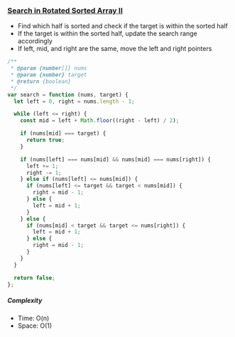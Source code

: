 ### [Search in Rotated Sorted Array II](https://leetcode.com/problems/search-in-rotated-sorted-array-ii/)

- Find which half is sorted and check if the target is within the sorted half
- If the target is within the sorted half, update the search range accordingly
- If left, mid, and right are the same, move the left and right pointers

```js copy
/**
 * @param {number[]} nums
 * @param {number} target
 * @return {boolean}
 */
var search = function (nums, target) {
  let left = 0, right = nums.length - 1;

  while (left <= right) {
    const mid = left + Math.floor((right - left) / 2);

    if (nums[mid] === target) {
      return true;
    }

    if (nums[left] === nums[mid] && nums[mid] === nums[right]) {
      left += 1;
      right -= 1;
    } else if (nums[left] <= nums[mid]) {
      if (nums[left] <= target && target < nums[mid]) {
        right = mid - 1;
      } else {
        left = mid + 1;
      }
    } else {
      if (nums[mid] < target && target <= nums[right]) {
        left = mid + 1;
      } else {
        right = mid - 1;
      }
    }
  }

  return false;
};
```

##### Complexity

- Time: O(n)
- Space: O(1)
